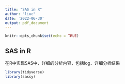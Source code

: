 ```yaml
---
title: "SAS in R"
author: "liuc"
date: '2022-06-30'
output: pdf_document
---
```


```r
knitr::opts_chunk$set(echo = TRUE)
```

## SAS in R

在R中实现SAS中，详细的分析内容，包括log、详细分析结果



```r
library(tidyverse)
library(sassy)
```

